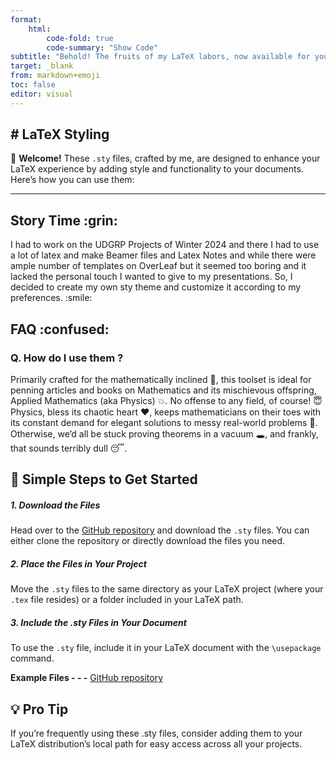 ```yaml
---
format: 
    html:
        code-fold: true
        code-summary: "Show Code"
subtitle: "Behold! The fruits of my LaTeX labors, now available for your (hopefully appreciative) use."
target: _blank
from: markdown+emoji
toc: false
editor: visual
---
```

:::{.content-container .fade-in}

# LaTeX Styling {.unnumbered}
---

🎉 **Welcome!** These `.sty` files, crafted by me, are designed to enhance your LaTeX experience by adding style and functionality to your documents. Here’s how you can use them:  

---


## Story Time :grin:

I had to work on the UDGRP Projects of Winter 2024 and there I had to use a lot of latex and make Beamer files and Latex Notes and while there were ample number of templates on OverLeaf but it seemed too boring and it lacked the personal touch I wanted to give to my presentations. So, I decided to create my own sty theme and customize it according to my preferences. :smile:

## FAQ :confused:

### Q. How do I use them ?

Primarily crafted for the mathematically inclined 🧠, this toolset is ideal for penning articles and books on Mathematics and its mischievous offspring, Applied Mathematics (aka Physics) 💥. No offense to any field, of course! 😇 Physics, bless its chaotic heart ❤️, keeps mathematicians on their toes with its constant demand for elegant solutions to messy real-world problems 🤯. Otherwise, we'd all be stuck proving theorems in a vacuum 🕳️, and frankly, that sounds terribly dull 😴.

:::{.callout-note collapse="true"} 
# 🚀 Simple Steps to Get Started

##### 1. *Download the Files*
Head over to the [GitHub repository](https://github.com/SubhojitMaji/My-Creations/tree/main/subhosty) and download the `.sty` files. You can either clone the repository or directly download the files you need.  


##### 2. *Place the Files in Your Project*
Move the `.sty` files to the same directory as your LaTeX project (where your `.tex` file resides) or a folder included in your LaTeX path.  


##### 3. *Include the .sty Files in Your Document*  
To use the `.sty` file, include it in your LaTeX document with the `\usepackage` command. 

**Example Files - - -** [GitHub repository](https://github.com/SubhojitMaji/My-Creations/tree/main/subhosty)
:::

:::{.callout-tip collapse="true"}
# 💡 Pro Tip

If you’re frequently using these .sty files, consider adding them to your LaTeX distribution’s local path for easy access across all your projects.
:::

:::